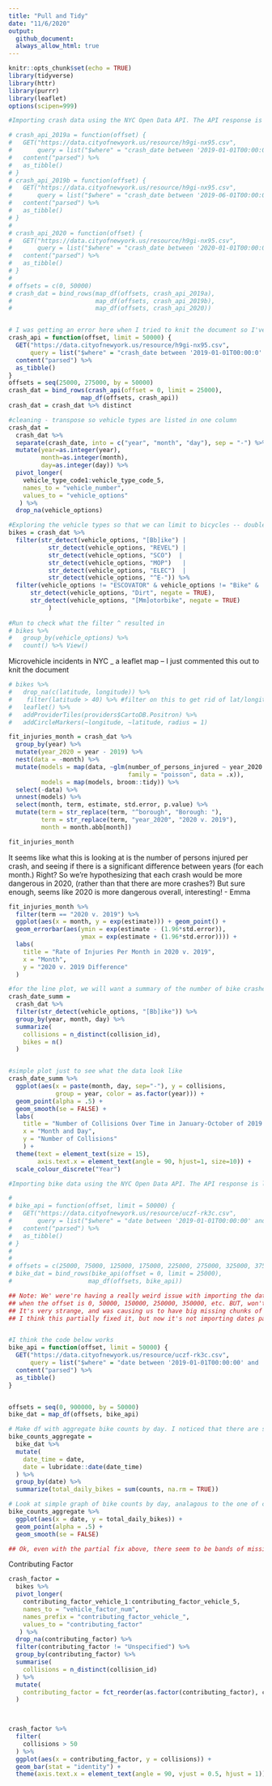 ```yaml
---
title: "Pull and Tidy"
date: "11/6/2020"
output: 
  github_document:
  always_allow_html: true
---
```


```r
knitr::opts_chunk$set(echo = TRUE)
library(tidyverse)
library(httr)
library(purrr)
library(leaflet)
options(scipen=999)
```


```r
#Importing crash data using the NYC Open Data API. The API response is limited to 50,000 rows, so we need a function that can be used to page through these results to capture all crashes in 2020. 

# crash_api_2019a = function(offset) {
#   GET("https://data.cityofnewyork.us/resource/h9gi-nx95.csv", 
#       query = list("$where" = "crash_date between '2019-01-01T00:00:00' and '2019-5-31T12:00:00'", "$limit" = 50000, "$offset" = offset)) %>% 
#   content("parsed") %>%
#   as_tibble() 
# }
# crash_api_2019b = function(offset) {
#   GET("https://data.cityofnewyork.us/resource/h9gi-nx95.csv", 
#       query = list("$where" = "crash_date between '2019-06-01T00:00:00' and '2019-10-31T12:00:00'", "$limit" = 50000, "$offset" = offset)) %>% 
#   content("parsed") %>%
#   as_tibble() 
# }
# 
# crash_api_2020 = function(offset) {
#   GET("https://data.cityofnewyork.us/resource/h9gi-nx95.csv", 
#       query = list("$where" = "crash_date between '2020-01-01T00:00:00' and '2020-10-31T12:00:00'", "$limit" = 50000, "$offset" = offset)) %>% 
#   content("parsed") %>%
#   as_tibble() 
# }
# 
# offsets = c(0, 50000)
# crash_dat = bind_rows(map_df(offsets, crash_api_2019a), 
#                       map_df(offsets, crash_api_2019b),
#                       map_df(offsets, crash_api_2020))


# I was getting an error here when I tried to knit the document so I've modified this below:
crash_api = function(offset, limit = 50000) {
  GET("https://data.cityofnewyork.us/resource/h9gi-nx95.csv", 
      query = list("$where" = "crash_date between '2019-01-01T00:00:0' and '2020-10-31T12:00:00'", "$limit" = limit, "$offset" = offset)) %>% 
  content("parsed") %>%
  as_tibble() 
}
offsets = seq(25000, 275000, by = 50000)
crash_dat = bind_rows(crash_api(offset = 0, limit = 25000),
                    map_df(offsets, crash_api)) 
crash_dat = crash_dat %>% distinct
```


```r
#cleaning - transpose so vehicle types are listed in one column
crash_dat = 
  crash_dat %>% 
  separate(crash_date, into = c("year", "month", "day"), sep = "-") %>%
  mutate(year=as.integer(year),
         month=as.integer(month),
         day=as.integer(day)) %>%
  pivot_longer(
    vehicle_type_code1:vehicle_type_code_5,
    names_to = "vehicle_number",
    values_to = "vehicle_options"
   ) %>%
  drop_na(vehicle_options)
```

```r
#Exploring the vehicle types so that we can limit to bicycles -- double check this list
bikes = crash_dat %>%
  filter(str_detect(vehicle_options, "[Bb]ike") | 
           str_detect(vehicle_options, "REVEL") | 
           str_detect(vehicle_options, "SCO")  |
           str_detect(vehicle_options, "MOP")   |
           str_detect(vehicle_options, "ELEC")  |
           str_detect(vehicle_options, "^E-")) %>% 
  filter(vehicle_options != "ESCOVATOR" & vehicle_options != "Bike" &
      str_detect(vehicle_options, "Dirt", negate = TRUE),
      str_detect(vehicle_options, "[Mm]otorbike", negate = TRUE)
           ) 
           
#Run to check what the filter ^ resulted in
# bikes %>%
#   group_by(vehicle_options) %>%
#   count() %>% View()
```




Microvehicle incidents in NYC _ a leaflet map -- I just commented this out to knit the document
```r
# bikes %>%
#   drop_na(c(latitude, longitude)) %>% 
#    filter(latitude > 40) %>% #filter on this to get rid of lat/longitude with values of (0,0)
#   leaflet() %>% 
#   addProviderTiles(providers$CartoDB.Positron) %>% 
#   addCircleMarkers(~longitude, ~latitude, radius = 1)
```


```r

fit_injuries_month = crash_dat %>%
  group_by(year) %>%
  mutate(year_2020 = year - 2019) %>%
  nest(data = -month) %>%
  mutate(models = map(data, ~glm(number_of_persons_injured ~ year_2020 + borough,
                                 family = "poisson", data = .x)),
         models = map(models, broom::tidy)) %>% 
  select(-data) %>% 
  unnest(models) %>%
  select(month, term, estimate, std.error, p.value) %>% 
  mutate(term = str_replace(term, "^borough", "Borough: "),
         term = str_replace(term, "year_2020", "2020 v. 2019"),
         month = month.abb[month]) 

fit_injuries_month

```

It seems like what this is looking at is the number of persons injured per crash, and seeing if there is a significant difference between years (for each month.) Right? So we're hypothesizing that each crash would be more dangerous in 2020, (rather than that there are more crashes?) But sure enough, seems like 2020 is more dangerous overall, interesting! - Emma


```r

fit_injuries_month %>% 
  filter(term == "2020 v. 2019") %>%
  ggplot(aes(x = month, y = exp(estimate))) + geom_point() +
  geom_errorbar(aes(ymin = exp(estimate - (1.96*std.error)), 
                    ymax = exp(estimate + (1.96*std.error)))) +
  labs(
    title = "Rate of Injuries Per Month in 2020 v. 2019",
    x = "Month",
    y = "2020 v. 2019 Difference"
  ) 

```




```r
#for the line plot, we will want a summary of the number of bike crashes by day. The collisions variable calculates the number of unique crashes and the bikes variable calculates the total number of bikes that crashed (there can be mutliple bikes involved in one crash but this is rare)
crash_date_summ = 
  crash_dat %>%
  filter(str_detect(vehicle_options, "[Bb]ike")) %>%
  group_by(year, month, day) %>%
  summarize(
    collisions = n_distinct(collision_id),
    bikes = n()
  )


#simple plot just to see what the data look like
crash_date_summ %>%
  ggplot(aes(x = paste(month, day, sep="-"), y = collisions, 
             group = year, color = as.factor(year))) +
  geom_point(alpha = .5) +
  geom_smooth(se = FALSE) + 
  labs(
    title = "Number of Collisions Over Time in January-October of 2019 and 2020",
    x = "Month and Day",
    y = "Number of Collisions"
    ) +
  theme(text = element_text(size = 15), 
        axis.text.x = element_text(angle = 90, hjust=1, size=10)) +
  scale_colour_discrete("Year")
```



```r
#Importing bike data using the NYC Open Data API. The API response is limited to 50,000 rows, so we need a function that can be used to page through these results to capture all bike counts in 2019 and 2020. 

# 
# bike_api = function(offset, limit = 50000) {
#   GET("https://data.cityofnewyork.us/resource/uczf-rk3c.csv", 
#       query = list("$where" = "date between '2019-01-01T00:00:00' and '2020-10-31T12:00:00'", "$limit" = limit, "$offset" = offset)) %>% 
#   content("parsed") %>%
#   as_tibble() 
# }
# 
# 
# offsets = c(25000, 75000, 125000, 175000, 225000, 275000, 325000, 375000, 425000, 475000, 525000, 575000, 625000, 675000, 725000, 775000, 825000, 875000, 925000, 975000)
# bike_dat = bind_rows(bike_api(offset = 0, limit = 25000),
#                     map_df(offsets, bike_api))

## Note: We' were're having a really weird issue with importing the data. It seems that the import works 
## when the offset is 0, 50000, 150000, 250000, 350000, etc. BUT, won't work when it's 100000, 200000 or any other multiple of 100000. 
## It's very strange, and was causing us to have big missing chunks of data. It will even work with 100001, and with 99999, but not 100000.
## I think this partially fixed it, but now it's not importing dates past May. Maybe someone else has an idea?


#I think the code below works
bike_api = function(offset, limit = 50000) {
  GET("https://data.cityofnewyork.us/resource/uczf-rk3c.csv", 
      query = list("$where" = "date between '2019-01-01T00:00:00' and '2020-10-31T12:00:00'", "$limit" = limit, "$offset" = offset)) %>% 
  content("parsed") %>%
  as_tibble() 
}


offsets = seq(0, 900000, by = 50000)
bike_dat = map_df(offsets, bike_api)
```



```r
# Make df with aggregate bike counts by day. I noticed that there are some days with NAs - haven't explored yet but might want to look into if the bike counting operation itself was limited at all by covid.
bike_counts_aggregate = 
  bike_dat %>% 
  mutate(
    date_time = date,
    date = lubridate::date(date_time)
  ) %>% 
  group_by(date) %>% 
  summarize(total_daily_bikes = sum(counts, na.rm = TRUE))

# Look at simple graph of bike counts by day, analagous to the one of crashes above.
bike_counts_aggregate %>%
  ggplot(aes(x = date, y = total_daily_bikes)) +
  geom_point(alpha = .5) +
  geom_smooth(se = FALSE)

## Ok, even with the partial fix above, there seem to be bands of missing dates. I think there's something wrong with the import still.
```


Contributing Factor
```r
crash_factor = 
  bikes %>%
  pivot_longer(
    contributing_factor_vehicle_1:contributing_factor_vehicle_5,
    names_to = "vehicle_factor_num",
    names_prefix = "contributing_factor_vehicle_",
    values_to = "contributing_factor"
   ) %>%
  drop_na(contributing_factor) %>%
  filter(contributing_factor != "Unspecified") %>%
  group_by(contributing_factor) %>%
  summarise(
    collisions = n_distinct(collision_id)
  ) %>%
  mutate(
    contributing_factor = fct_reorder(as.factor(contributing_factor), collisions, .desc = TRUE)
  ) 
  


crash_factor %>%
  filter(
    collisions > 50
  ) %>%
  ggplot(aes(x = contributing_factor, y = collisions)) +
  geom_bar(stat = "identity") +
  theme(axis.text.x = element_text(angle = 90, vjust = 0.5, hjust = 1))
```
